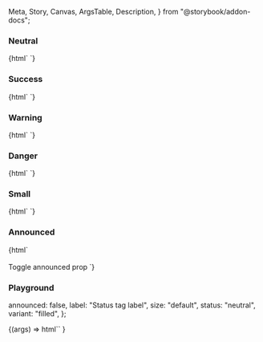   Meta,
  Story,
  Canvas,
  ArgsTable,
  Description,
} from "@storybook/addon-docs";

<Meta title="Web Components/Status tag" component="ic-status-tag" />

<Description markdown={readme} />

### Neutral

<Canvas>
  <Story name="Neutral" parameters={{ loki: { skip: true } }}>
    {html`
      <ic-status-tag label="Neutral"></ic-status-tag>
      <ic-status-tag label="Neutral" variant="outlined"></ic-status-tag>
    `}
  </Story>
</Canvas>

### Success

<Canvas>
  <Story name="Success" parameters={{ loki: { skip: true } }}>
    {html`
      <ic-status-tag label="Success" status="success"></ic-status-tag>
      <ic-status-tag
        label="Success"
        status="success"
        variant="outlined"
      ></ic-status-tag>
    `}
  </Story>
</Canvas>

### Warning

<Canvas>
  <Story name="Warning" parameters={{ loki: { skip: true } }}>
    {html`
      <ic-status-tag label="Warning" status="warning"></ic-status-tag>
      <ic-status-tag
        label="Warning"
        status="warning"
        variant="outlined"
      ></ic-status-tag>
    `}
  </Story>
</Canvas>

### Danger

<Canvas>
  <Story name="Danger" parameters={{ loki: { skip: true } }}>
    {html`
      <ic-status-tag label="Danger" status="danger"></ic-status-tag>
      <ic-status-tag
        label="Danger"
        status="danger"
        variant="outlined"
      ></ic-status-tag>
    `}
  </Story>
</Canvas>

### Small

<Canvas>
  <Story name="Small" parameters={{ loki: { skip: true } }}>
    {html`
      <ic-status-tag label="Small" size="small"></ic-status-tag>
      <ic-status-tag
        label="Small"
        variant="outlined"
        size="small"
      ></ic-status-tag>
    `}
  </Story>
</Canvas>

### Announced

<Canvas>
  <Story name="Announced" parameters={{ loki: { skip: true } }}>
    {html`
      <ic-status-tag
        label="Warning"
        status="warning"
        id="tag"
        announced="false"
      ></ic-status-tag>
      <br />
      <br />
      <ic-button variant="primary" size="small" onClick="onClick()" id="btn"
        >Toggle announced prop</ic-button
      >
      <script>
        const tag = document.getElementById("tag");
        const btn = document.getElementById("btn");
        btn.addEventListener("click", onClick);
        function onClick(e) {
          e.preventDefault();
          tag.announced
            ? ((tag.announced = "false"),
              (tag.status = "warning"),
              (tag.label = "Warning"))
            : ((tag.announced = "true"),
              (tag.status = "success"),
              (tag.label = "Success"));
        }
      </script>
    `}
  </Story>
</Canvas>

### Playground

  announced: false,
  label: "Status tag label",
  size: "default",
  status: "neutral",
  variant: "filled",
};

<Canvas>
  <Story
    args={defaultArgs}
    parameters={{ loki: { skip: true } }}
    argTypes={{
      size: {
        options: ["default", "small"],
        control: {
          type: "inline-radio",
        },
      },
      status: {
        options: ["neutral", "success", "warning", "danger"],
        control: {
          type: "select",
        },
      },
      variant: {
        options: ["filled", "outlined"],
        control: {
          type: "inline-radio",
        },
      },
    }}
    name="Playground"
  >
    {(args) =>
      html`<ic-status-tag
        label=${args.label}
        size=${args.size}
        status=${args.status}
        variant=${args.variant}
        announced=${args.announced}
      ></ic-status-tag>`
    }
  </Story>
</Canvas>
